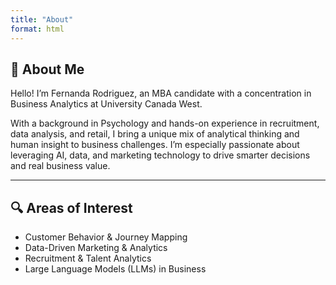 ```yaml
---
title: "About"
format: html
---
```


## 👋 About Me

Hello! I'm Fernanda Rodriguez, an MBA candidate with a concentration in Business Analytics at University Canada West.

With a background in Psychology and hands-on experience in recruitment, data analysis, and retail, I bring a unique mix of analytical thinking and human insight to business challenges. I'm especially passionate about leveraging AI, data, and marketing technology to drive smarter decisions and real business value.

---

## 🔍 Areas of Interest
- Customer Behavior & Journey Mapping
- Data-Driven Marketing & Analytics  
- Recruitment & Talent Analytics  
- Large Language Models (LLMs) in Business  
